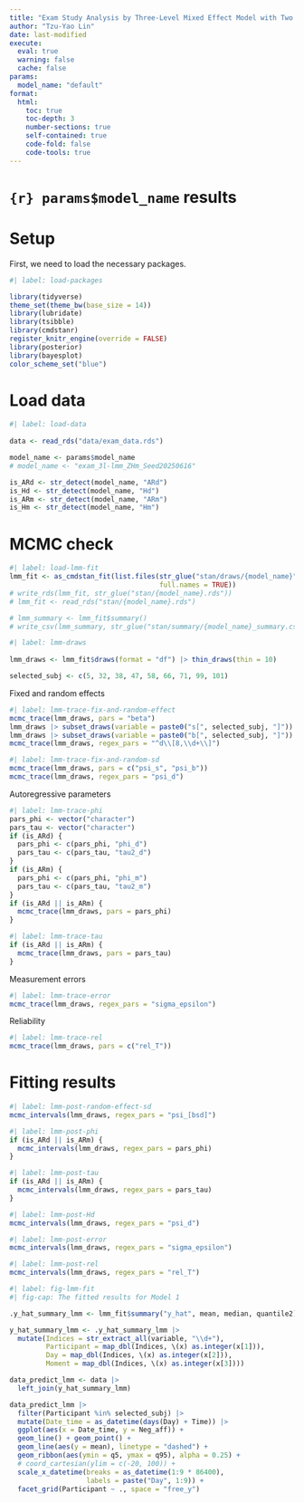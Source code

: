 ```yaml
---
title: "Exam Study Analysis by Three-Level Mixed Effect Model with Two Autoregressive Processes"
author: "Tzu-Yao Lin"
date: last-modified
execute:
  eval: true
  warning: false
  cache: false
params:
  model_name: "default"
format: 
  html:
    toc: true
    toc-depth: 3
    number-sections: true
    self-contained: true
    code-fold: false
    code-tools: true
---
```


# `{r} params$model_name` results

# Setup

First, we need to load the necessary packages.

```r
#| label: load-packages

library(tidyverse)
theme_set(theme_bw(base_size = 14))
library(lubridate)
library(tsibble)
library(cmdstanr)
register_knitr_engine(override = FALSE)
library(posterior)
library(bayesplot)
color_scheme_set("blue")
```

# Load data

```r
#| label: load-data
 
data <- read_rds("data/exam_data.rds")

model_name <- params$model_name
# model_name <- "exam_3l-lmm_ZHm_Seed20250616"

is_ARd <- str_detect(model_name, "ARd")
is_Hd <- str_detect(model_name, "Hd")
is_ARm <- str_detect(model_name, "ARm")
is_Hm <- str_detect(model_name, "Hm")
```


# MCMC check

```r
#| label: load-lmm-fit
lmm_fit <- as_cmdstan_fit(list.files(str_glue("stan/draws/{model_name}"), 
                                     full.names = TRUE))
# write_rds(lmm_fit, str_glue("stan/{model_name}.rds"))
# lmm_fit <- read_rds("stan/{model_name}.rds")

# lmm_summary <- lmm_fit$summary()
# write_csv(lmm_summary, str_glue("stan/summary/{model_name}_summary.csv"))
```

```r
#| label: lmm-draws
 
lmm_draws <- lmm_fit$draws(format = "df") |> thin_draws(thin = 10)

selected_subj <- c(5, 32, 38, 47, 58, 66, 71, 99, 101)
```

Fixed and random effects
```r
#| label: lmm-trace-fix-and-random-effect
mcmc_trace(lmm_draws, pars = "beta")
lmm_draws |> subset_draws(variable = paste0("s[", selected_subj, "]")) |> mcmc_trace()
lmm_draws |> subset_draws(variable = paste0("b[", selected_subj, "]")) |> mcmc_trace()
mcmc_trace(lmm_draws, regex_pars = "^d\\[8,\\d+\\]")
```

```r
#| label: lmm-trace-fix-and-random-sd
mcmc_trace(lmm_draws, pars = c("psi_s", "psi_b"))
mcmc_trace(lmm_draws, regex_pars = "psi_d")
```


Autoregressive parameters
```r
#| label: lmm-trace-phi
pars_phi <- vector("character")
pars_tau <- vector("character")
if (is_ARd) {
  pars_phi <- c(pars_phi, "phi_d")
  pars_tau <- c(pars_tau, "tau2_d")
}
if (is_ARm) {
  pars_phi <- c(pars_phi, "phi_m")
  pars_tau <- c(pars_tau, "tau2_m")
}
if (is_ARd || is_ARm) {
  mcmc_trace(lmm_draws, pars = pars_phi)
}
```

```r
#| label: lmm-trace-tau
if (is_ARd || is_ARm) {
  mcmc_trace(lmm_draws, pars = pars_tau)
}
```

Measurement errors

```r
#| label: lmm-trace-error
mcmc_trace(lmm_draws, regex_pars = "sigma_epsilon")
```

Reliability
```r
#| label: lmm-trace-rel
mcmc_trace(lmm_draws, pars = c("rel_T"))
```


# Fitting results

```r
#| label: lmm-post-random-effect-sd
mcmc_intervals(lmm_draws, regex_pars = "psi_[bsd]")
```

```r
#| label: lmm-post-phi
if (is_ARd || is_ARm) { 
  mcmc_intervals(lmm_draws, regex_pars = pars_phi)
}
```
```r
#| label: lmm-post-tau
if (is_ARd || is_ARm) {
  mcmc_intervals(lmm_draws, regex_pars = pars_tau)
}
```

```r
#| label: lmm-post-Hd
mcmc_intervals(lmm_draws, regex_pars = "psi_d") 
```

```r
#| label: lmm-post-error
mcmc_intervals(lmm_draws, regex_pars = "sigma_epsilon")
```

```r
#| label: lmm-post-rel
mcmc_intervals(lmm_draws, regex_pars = "rel_T")
```

```r
#| label: fig-lmm-fit
#| fig-cap: The fitted results for Model 1 

.y_hat_summary_lmm <- lmm_fit$summary("y_hat", mean, median, quantile2) 

y_hat_summary_lmm <- .y_hat_summary_lmm |> 
  mutate(Indices = str_extract_all(variable, "\\d+"), 
         Participant = map_dbl(Indices, \(x) as.integer(x[1])),
         Day = map_dbl(Indices, \(x) as.integer(x[2])),
         Moment = map_dbl(Indices, \(x) as.integer(x[3])))

data_predict_lmm <- data |> 
  left_join(y_hat_summary_lmm)

data_predict_lmm |> 
  filter(Participant %in% selected_subj) |> 
  mutate(Date_time = as_datetime(days(Day) + Time)) |> 
  ggplot(aes(x = Date_time, y = Neg_aff)) + 
  geom_line() + geom_point() +
  geom_line(aes(y = mean), linetype = "dashed") +
  geom_ribbon(aes(ymin = q5, ymax = q95), alpha = 0.25) +
  # coord_cartesian(ylim = c(-20, 100)) +
  scale_x_datetime(breaks = as_datetime(1:9 * 86400),
                   labels = paste("Day", 1:9)) +
  facet_grid(Participant ~ ., space = "free_y") 
```

